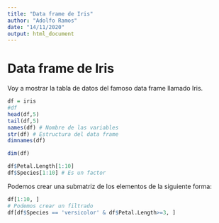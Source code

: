 ```yaml
---
title: "Data frame de Iris"
author: "Adolfo Ramos"
date: "14/11/2020"
output: html_document
---
```


# Data frame de Iris

Voy a mostrar la tabla de datos del famoso data frame llamado Iris.

```r
df = iris
#df
head(df,5)
tail(df,5)
names(df) # Nombre de las variables
str(df) # Estructura del data frame
dimnames(df)

dim(df)

df$Petal.Length[1:10]
df$Species[1:10] # Es un factor
```

Podemos crear una submatriz de los elementos de la siguiente forma:

```r
df[1:10, ]
# Podemos crear un filtrado
df[df$Species == 'versicolor' & df$Petal.Length>=3, ]
```



